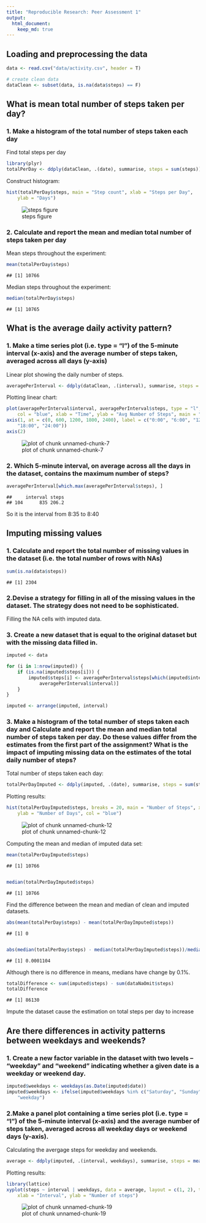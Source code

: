 ```yaml
---
title: "Reproducible Research: Peer Assessment 1"
output:
  html_document:
    keep_md: true
---
```


## Loading and preprocessing the data

```r
data <- read.csv("data/activity.csv", header = T)

# create clean data
dataClean <- subset(data, is.na(data$steps) == F)
```

## What is mean total number of steps taken per day?

### 1. Make a histogram of the total number of steps taken each day

Find total steps per day

```r
library(plyr)
totalPerDay <- ddply(dataClean, .(date), summarise, steps = sum(steps))
```


Construct histogram:


```r
hist(totalPerDay$steps, main = "Step count", xlab = "Steps per Day",
    ylab = "Days")
```

![steps figure](figure-html/unnamed-chunk-3-1.png)


### 2. Calculate and report the mean and median total number of steps taken per day

Mean steps throughout the experiment:

```r
mean(totalPerDay$steps)
```

```
## [1] 10766
```


Median steps throughout the experiment:

```r
median(totalPerDay$steps)
```

```
## [1] 10765
```


## What is the average daily activity pattern?

### 1. Make a time series plot (i.e. type = "l") of the 5-minute interval (x-axis) and the average number of steps taken, averaged across all days (y-axis)

Linear plot showing the daily number of steps.

```r
averagePerInterval <- ddply(dataClean, .(interval), summarise, steps = mean(steps))
```


Plotting linear chart:


```r
plot(averagePerInterval$interval, averagePerInterval$steps, type = "l",
    col = "blue", xlab = "Time", ylab = "Avg Number of Steps", main = "Avg Daily Activity")
axis(1, at = c(0, 600, 1200, 1800, 2400), label = c("0:00", "6:00", "12:00",
    "18:00", "24:00"))
axis(2)
```

![plot of chunk unnamed-chunk-7](figure-html/unnamed-chunk-7-1.png)


### 2. Which 5-minute interval, on average across all the days in the dataset, contains the maximum number of steps?


```r
averagePerInterval[which.max(averagePerInterval$steps), ]
```

```
##     interval steps
## 104      835 206.2
```


So it is the interval from 8:35 to 8:40

## Imputing missing values

### 1. Calculate and report the total number of missing values in the dataset (i.e. the total number of rows with NAs)

```r
sum(is.na(data$steps))
```

```
## [1] 2304
```


### 2.Devise a strategy for filling in all of the missing values in the dataset. The strategy does not need to be sophisticated.

Filling the NA cells with imputed data.

### 3. Create a new dataset that is equal to the original dataset but with the missing data filled in.


```r
imputed <- data

for (i in 1:nrow(imputed)) {
    if (is.na(imputed$steps[i])) {
        imputed$steps[i] <- averagePerInterval$steps[which(imputed$interval[i] ==
            averagePerInterval$interval)]
    }
}

imputed <- arrange(imputed, interval)
```


### 3. Make a histogram of the total number of steps taken each day and Calculate and report the mean and median total number of steps taken per day. Do these values differ from the estimates from the first part of the assignment? What is the impact of imputing missing data on the estimates of the total daily number of steps?

Total number of steps taken each day:

```r
totalPerDayImputed <- ddply(imputed, .(date), summarise, steps = sum(steps))
```


Plotting results:

```r
hist(totalPerDayImputed$steps, breaks = 20, main = "Number of Steps", xlab = "Total number of steps per day",
    ylab = "Number of Days", col = "blue")
```

![plot of chunk unnamed-chunk-12](figure-html/unnamed-chunk-12-1.png)


Computing the mean and median of imputed data set:

```r
mean(totalPerDayImputed$steps)
```

```
## [1] 10766
```



```r

median(totalPerDayImputed$steps)
```

```
## [1] 10766
```


Find the difference between the mean and median of clean and imputed datasets.

```r
abs(mean(totalPerDay$steps) - mean(totalPerDayImputed$steps))
```

```
## [1] 0
```

```r

abs(median(totalPerDay$steps) - median(totalPerDayImputed$steps))/median(totalPerDay$steps)
```

```
## [1] 0.0001104
```


Although there is no difference in means, medians have change by 0.1%.


```r
totalDifference <- sum(imputed$steps) - sum(dataNaOmit$steps)
totalDifference
```

```
## [1] 86130
```


Impute the dataset cause the estimation on total steps per day to increase

## Are there differences in activity patterns between weekdays and weekends?

### 1. Create a new factor variable in the dataset with two levels -- "weekday" and "weekend" indicating whether a given date is a weekday or weekend day.


```r
imputed$weekdays <- weekdays(as.Date(imputed$date))
imputed$weekdays <- ifelse(imputed$weekdays %in% c("Saturday", "Sunday"), "weekend",
    "weekday")
```


### 2.Make a panel plot containing a time series plot (i.e. type = "l") of the 5-minute interval (x-axis) and the average number of steps taken, averaged across all weekday days or weekend days (y-axis).

Calculating the avergage steps for weekday and weekends.

```r
average <- ddply(imputed, .(interval, weekdays), summarise, steps = mean(steps))
```


Plotting results:


```r
library(lattice)
xyplot(steps ~ interval | weekdays, data = average, layout = c(1, 2), type = "l",
    xlab = "Interval", ylab = "Number of steps")
```

![plot of chunk unnamed-chunk-19](PA1_template_files/figure-html/unnamed-chunk-19-1.png)
